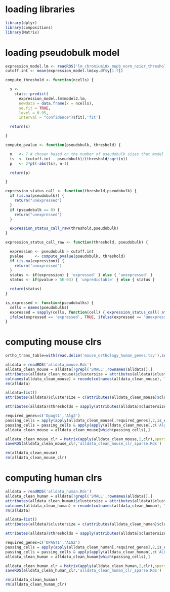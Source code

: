
# loading libraries

```r
library(dplyr)
library(compositions)
library(Matrix)
```

# loading pseudobulk model

```r
expression_model.lm <- readRDS('lm_chromium10x_mupb_norm_nziqr_threshold_cutoff.Rds')
cutoff.int <- mean(expression_model.lm$xy.df$y[1:7])

compute_threshold <- function(ncells) {

  s <-
    stats::predict(
      expression_model.lm$model2.lm,
      newdata = data.frame(x = ncells),
      se.fit = TRUE,
      level = 0.95,
      interval = "confidence")$fit[,'fit']

  return(s)

}
```

```r
compute_pvalue <- function(pseudobulk, threshold) {

  n   <- 7 # chosen based on the number of pseudobulk sizes that model is fit to
  ts  <- (cutoff.int - pseudobulk)/(threshold/sqrt(n))
  p   <- 2*pt(-abs(ts), n-1)

  return(p)

}

expression_status_call <- function(threshold,pseudobulk) {
  if (is.na(pseudobulk)) {
    return("unexpressed")
  }
  if (pseudobulk == 0) {
    return("unexpressed")
  }

  expression_status_call_raw(threshold,pseudobulk)
}

expression_status_call_raw <- function(threshold, pseudobulk) {

  expression <- pseudobulk > cutoff.int
  pvalue     <- compute_pvalue(pseudobulk, threshold)
  if (is.na(expression)) {
    return('unexpressed')
  }
  status <- if(expression) { 'expressed' } else { 'unexpressed' }
  status <- if(pvalue > 5E-03) { 'unpredictable' } else { status }

  return(status)
}

is_expressed <- function(pseudobulks) {
  cells = names(pseudobulks)
  expressed = sapply(cells, function(cell) { expression_status_call( attributes(alldata)$thresholds[cell], pseudobulks[cell] ) })
  ifelse(expressed == 'expressed', TRUE, ifelse(expressed == 'unexpressed',FALSE,NA))
}
```

# computing mouse clrs

```r
ortho_trans_table=with(read.delim('mouse_orthology_human_genes.tsv'),setNames(mouse_symbol,human_symbol))
```

```r
alldata = readRDS('alldata_mouse.Rds')
alldata_clean_mouse = alldata[!grepl('SMALL',rownames(alldata)),]
attributes(alldata_clean_mouse)$clustersize = attributes(alldata)$clustersize
colnames(alldata_clean_mouse) = recode(colnames(alldata_clean_mouse), Tmem5='Rxylt1',Tmem246='Pgap4',Kdelc1='Poglut2',Kdelc2='Poglut3')
rm(alldata)
```

```r
alldata=list()
attributes(alldata)$clustersize = c(attributes(alldata_clean_mouse)$clustersize)
```

```r
attributes(alldata)$thresholds = sapply(attributes(alldata)$clustersize,compute_threshold)
```

```r
required_genes=c('Dpagt1','Alg2')
passing_cells = apply(apply(alldata_clean_mouse[,required_genes],2,is_expressed) ,1,all)
passing_cells = passing_cells & apply(apply(alldata_clean_mouse[,c('Alg13','Alg14')],2,is_expressed),1,any)
alldata_clean_mouse = alldata_clean_mouse[which(passing_cells),]
```

```r
alldata_clean_mouse_clr = Matrix(apply(alldata_clean_mouse,2,clr),sparse = T)
saveRDS(alldata_clean_mouse_clr,'alldata_clean_mouse_clr_sparse.Rds')
```

```r
rm(alldata_clean_mouse)
rm(alldata_clean_mouse_clr)
```

# computing human clrs

```r
alldata = readRDS('alldata_human.Rds')
alldata_clean_human = alldata[!grepl('SMALL',rownames(alldata)),]
attributes(alldata_clean_human)$clustersize = attributes(alldata)$clustersize
colnames(alldata_clean_human) = recode(colnames(alldata_clean_human), TMEM5='RXYLT1',TMEM246='PGAP4',KDELC1='POGLUT2',KDELC2='POGLUT3')
rm(alldata)
```

```r
alldata=list()
attributes(alldata)$clustersize = c(attributes(alldata_clean_human)$clustersize)
```

```r
attributes(alldata)$thresholds = sapply(attributes(alldata)$clustersize,compute_threshold)
```

```r
required_genes=c('DPAGT1','ALG2')
passing_cells = apply(apply(alldata_clean_human[,required_genes],2,is_expressed) ,1,all)
passing_cells = passing_cells & apply(apply(alldata_clean_human[,c('ALG13','ALG14')],2,is_expressed),1,any)
alldata_clean_human = alldata_clean_human[which(passing_cells),]
```

```r
alldata_clean_human_clr = Matrix(apply(alldata_clean_human,2,clr),sparse = T)
saveRDS(alldata_clean_human_clr,'alldata_clean_human_clr_sparse.Rds')
```

```r
rm(alldata_clean_human)
rm(alldata_clean_human_clr)
```
